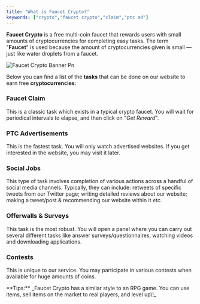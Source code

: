 ```yaml
---
title: "What is Faucet Crypto?"
keywords: ["crypto","faucet crypto","claim","ptc ad"]
---
```


**Faucet Crypto** is a free multi-coin faucet that rewards users with small amounts of cryptocurrencies for completing easy tasks. The term "**Faucet**" is used because the amount of cryptocurrencies given is small — just like water droplets from a faucet.

![Faucet Crypto Banner Pn](/images/FaucetCrypto-banner.png)

Below you can find a list of the **tasks** that can be done on our website to earn free **cryptocurrencies**:

### **Faucet Claim**

This is a classic task which exists in a typical crypto faucet. You will wait for periodical intervals to elapse, and then click on "_Get Reward_".

### **PTC Advertisements**

This is the fastest task. You will only watch advertised websites. If you get interested in the website, you may visit it later.

### **Social Jobs**

This type of task involves completion of various actions across a handful of social media channels. Typically, they can include: retweets of specific tweets from our Twitter page; writing detailed reviews about our website; making a tweet/post & recommending our website within it _etc._

### **Offerwalls & Surveys**

This task is the most robust. You will open a panel where you can carry out several different tasks like answer surveys/questionnaires, watching videos and downloading applications. 

### **Contests**

This is unique to our service. You may participate in various contests when available for huge amounts of coins.

<Note>
  **Tips:** _Faucet Crypto has a similar style to an RPG game. You can use items, sell items on the market to real players, and level up\!_
</Note>